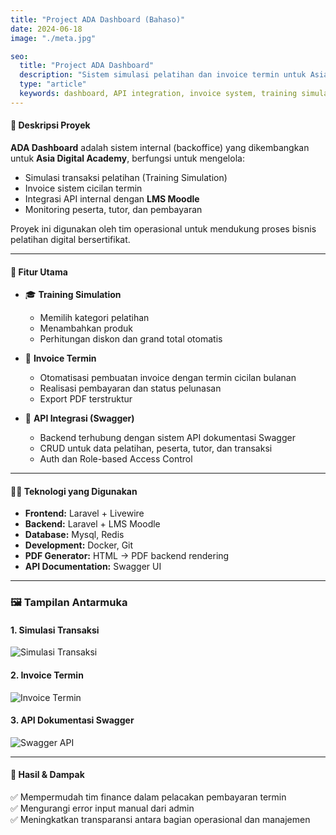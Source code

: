 ```yaml
---
title: "Project ADA Dashboard (Bahaso)"
date: 2024-06-18
image: "./meta.jpg"

seo:
  title: "Project ADA Dashboard"
  description: "Sistem simulasi pelatihan dan invoice termin untuk Asia Digital Academy dengan integrasi API."
  type: "article"
  keywords: dashboard, API integration, invoice system, training simulation, astro portfolio
---
```




#### 🧾 Deskripsi Proyek

**ADA Dashboard** adalah sistem internal (backoffice) yang dikembangkan untuk **Asia Digital Academy**, berfungsi untuk mengelola:

- Simulasi transaksi pelatihan (Training Simulation)
- Invoice sistem cicilan termin
- Integrasi API internal dengan **LMS Moodle**
- Monitoring peserta, tutor, dan pembayaran

Proyek ini digunakan oleh tim operasional untuk mendukung proses bisnis pelatihan digital bersertifikat.

---

#### 🔧 Fitur Utama

- 🎓 **Training Simulation**
  - Memilih kategori pelatihan
  - Menambahkan produk
  - Perhitungan diskon dan grand total otomatis

- 📄 **Invoice Termin**
  - Otomatisasi pembuatan invoice dengan termin cicilan bulanan
  - Realisasi pembayaran dan status pelunasan
  - Export PDF terstruktur

- 🔌 **API Integrasi (Swagger)**
  - Backend terhubung dengan sistem API dokumentasi Swagger
  - CRUD untuk data pelatihan, peserta, tutor, dan transaksi
  - Auth dan Role-based Access Control

---

#### 🧑‍💻 Teknologi yang Digunakan

- **Frontend:** Laravel + Livewire
- **Backend:** Laravel + LMS Moodle
- **Database:** Mysql, Redis
- **Development:** Docker, Git
- **PDF Generator:** HTML → PDF backend rendering
- **API Documentation:** Swagger UI

---

### 🖼️ Tampilan Antarmuka

#### 1. Simulasi Transaksi

<Image src={simulationPage} alt="Simulasi Transaksi" width={1920} height={937}  class="w-full h-full object-cover rounded shadow"/>

#### 2. Invoice Termin

<Image src={invoicePage} alt="Invoice Termin" width={600} height={500}  class="w-full h-full object-cover rounded shadow"/>

#### 3. API Dokumentasi Swagger

<Image src={apiPage} alt="Swagger API" width={1280} height={649} class="w-full h-full object-cover rounded shadow" />

---

#### 📌 Hasil & Dampak

✅ Mempermudah tim finance dalam pelacakan pembayaran termin  
✅ Mengurangi error input manual dari admin  
✅ Meningkatkan transparansi antara bagian operasional dan manajemen
